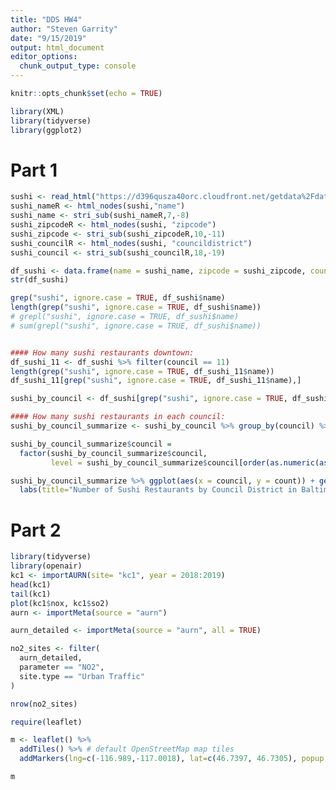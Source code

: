 ```yaml
---
title: "DDS HW4"
author: "Steven Garrity"
date: "9/15/2019"
output: html_document
editor_options: 
  chunk_output_type: console
---
```


```r
knitr::opts_chunk$set(echo = TRUE)
```
```r
library(XML)
library(tidyverse)
library(ggplot2)
```

# Part 1
```r
sushi <- read_html("https://d396qusza40orc.cloudfront.net/getdata%2Fdata%2Frestaurants.xml")
sushi_nameR <- html_nodes(sushi,"name")
sushi_name <- stri_sub(sushi_nameR,7,-8)
sushi_zipcodeR <- html_nodes(sushi, "zipcode")
sushi_zipcode <- stri_sub(sushi_zipcodeR,10,-11)
sushi_councilR <- html_nodes(sushi, "councildistrict")
sushi_council <- stri_sub(sushi_councilR,18,-19)

df_sushi <- data.frame(name = sushi_name, zipcode = sushi_zipcode, council=sushi_council)
str(df_sushi)

grep("sushi", ignore.case = TRUE, df_sushi$name)
length(grep("sushi", ignore.case = TRUE, df_sushi$name))
# grepl("sushi", ignore.case = TRUE, df_sushi$name)
# sum(grepl("sushi", ignore.case = TRUE, df_sushi$name))


#### How many sushi restaurants downtown:
df_sushi_11 <- df_sushi %>% filter(council == 11)
length(grep("sushi", ignore.case = TRUE, df_sushi_11$name))
df_sushi_11[grep("sushi", ignore.case = TRUE, df_sushi_11$name),]

sushi_by_council <- df_sushi[grep("sushi", ignore.case = TRUE, df_sushi$name),]

#### How many sushi restaurants in each council:
sushi_by_council_summarize <- sushi_by_council %>% group_by(council) %>% summarize(count = n())

sushi_by_council_summarize$council =
  factor(sushi_by_council_summarize$council,
         level = sushi_by_council_summarize$council[order(as.numeric(as.character(sushi_by_council_summarize$council)))])

sushi_by_council_summarize %>% ggplot(aes(x = council, y = count)) + geom_col() +
  labs(title="Number of Sushi Restaurants by Council District in Baltimore, MD", y="Number of Restaurants", x ="Council")

```

# Part 2
```r
library(tidyverse)
library(openair)
kc1 <- importAURN(site= "kc1", year = 2018:2019)
head(kc1)
tail(kc1)
plot(kc1$nox, kc1$so2)
aurn <- importMeta(source = "aurn")

aurn_detailed <- importMeta(source = "aurn", all = TRUE)

no2_sites <- filter(
  aurn_detailed,
  parameter == "NO2",
  site.type == "Urban Traffic"
)

nrow(no2_sites)

require(leaflet)

m <- leaflet() %>%
  addTiles() %>% # default OpenStreetMap map tiles
  addMarkers(lng=c(-116.989,-117.0018), lat=c(46.7397, 46.7305), popup = c("Garrity Household", "Ampersand 1"))

m



```